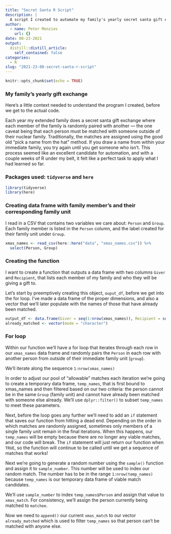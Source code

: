 ```yaml
---
title: "Secret Santa R Script"
description: |
  A script I created to automate my family's yearly secret santa gift exchange
author:
  - name: Peter Menzies
    url: {}
date: 08-23-2021
output:
  distill::distill_article:
    self_contained: false
categories:
  - R
slug: "2021-23-08-secret-santa-r-script"
---
```



```r
knitr::opts_chunk$set(echo = TRUE)
```

### My family's yearly gift exchange

Here's a little context needed to understand the program I created, before we get to the actual code. 

Each year my extended family does a secret santa gift exchange where each member of the family is randomly paired with another — the one caveat being that each person must be matched with someone outside of their nuclear family. Traditionally, the matches are assigned using the good old "pick a name from the hat" method. If you draw a name from within your immediate family, you try again until you get someone who isn't. This process seemed like an excellent candidate for automation, and with a couple weeks of R under my belt, it felt like a perfect task to apply what I had learned so far.

### Packages used: `tidyverse` and `here`

```r
library(tidyverse)
library(here)
```


### Creating data frame with family member's and their corresponding family unit

I read in a CSV that contains two variables we care about: `Person` and `Group`. Each family member is listed in the `Person` column, and the label created for their family unit under `Group`. 

```r
xmas_names <- read_csv(here::here("data", "xmas_names.csv")) %>% 
  select(Person, Group) 
```

### Creating the function

I want to create a function that outputs a data frame with two columns `Giver` and `Recipient`, that lists each member of my family and who they will be giving a gift to. 

Let's start by preemptively creating this object, `ouput_df`, before we get into the for loop. I've made a data frame of the proper dimensions, and also a vector that we'll later populate with the names of those that have already been matched.

```r
output_df <- data.frame(Giver = seq(1:nrow(xmas_names)), Recipient = seq(1:nrow(xmas_names)))
already_matched <- vector(mode = "character")
```

### For loop

Within our function we'll have a for loop that iterates through each row in our `xmas_names` data frame and randomly pairs the `Person` in each row with another person from outside of their immediate family unit (`group`). 

We'll iterate along the sequence `1:nrow(xmas_names)` 

In order to adjust our pool of "allowable" matches each iteration we're going to create a temporary data frame, `temp_names`, that is first bound to xmas_names and then filtered based on our two criteria: the person cannot be in the same `Group` (family unit) and cannot have already been matched with someone else already. We'll use `dplyr::filter()` to subset `temp_names` to meet these parameters.

Next, before the loop goes any further we'll need to add an `if` statement that saves our function from hitting a dead end. Depending on the order in which matches are randomly assigned, sometimes only members of a single family unit remain in the final iterations. When this happens, our `temp_names` will be empty because there are no longer any viable matches, and our code will break. The `if` statement will just return our function when `TRUE`, so the function will continue to be called until we get a sequence of matches that works!

Next we're going to generate a random number using the `sample()` function and assign it to `sample_number`. This number will be used to index our random match. The number has to be in the range `1:nrow(temp_names)` because `temp_names` is our temporary data frame of viable match candidates. 

We'll use `sample_number` to index `temp_names$Person` and assign that value to `xmas_match`. For consistency, we'll assign the person currently being matched to `matchee`.

Now we need to `append()` our current `xmas_match` to our vector `already_matched` which is used to filter `temp_names` so that person can't be matched with anyone else.



```r

```


